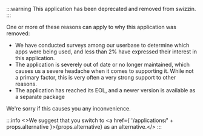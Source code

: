 :::warning
This application has been deprecated and removed from swizzin.
:::

One or more of these reasons can apply to why this application was removed:
- We have conducted surveys among our userbase to determine which apps were being used, and less than 2% have expressed their interest in this application.
- The application is severely out of date or no longer maintained, which causes us a severe headache when it comes to supporting it. While not a primary factor, this is very often a very strong support to other reasons.
- The application has reached its EOL, and a newer version is available as a separate package

We're sorry if this causes you any inconvenience.

:::info
<>We suggest that you switch to  <a href={ '/applications/' + props.alternative }>{props.alternative}</a> as an alternative.</>
:::
